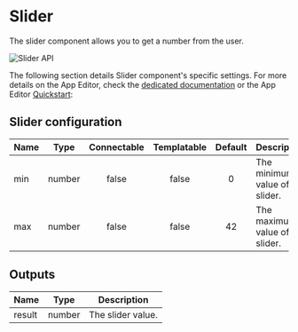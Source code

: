 

# Slider

The slider component allows you to get a number from the user.

![Slider API](../../assets/apps/4_app_component_library/slider.png.webp)

The following section details Slider component's specific settings. For more details on the App Editor, check the [dedicated documentation](../0_app_editor/index.mdx) or the App Editor [Quickstart](../../getting_started/7_apps_quickstart/index.mdx):

<div class="grid grid-cols-2 gap-6 mb-4">
    <DocCard
        color="orange"
        title="App Editor Documentation"
        description="The app editor is a low-code builder to create custom User Interfaces with a mix of drag-and-drop and code."
        href="/docs/apps/app_editor"
    />
    <DocCard
        color="orange"
        title="Apps Quickstart"
        description="Learn how to build your first app in a matter of minutes."
        href="/docs/getting_started/apps_quickstart"
    />
</div>

## Slider configuration

| Name |  Type  | Connectable | Templatable | Default | Description                      |
| ---- | :----: | :---------: | :---------: | :-----: | -------------------------------- |
| min  | number |    false    |    false    |    0    | The minimum value of the slider. |
| max  | number |    false    |    false    |   42    | The maximum value of the slider. |

## Outputs

| Name   |  Type  | Description       |
| ------ | :----: | ----------------- |
| result | number | The slider value. |
